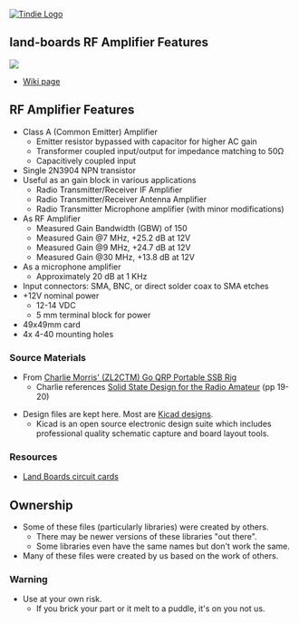 <a href="https://www.tindie.com/stores/land_boards/" >
<img src="http://land-boards.com/tindie/tindie-larges-v2.png" alt="Tindie Logo">
</img></a> 

== land-boards RF Amplifier Features ==

<img src="https://raw.githubusercontent.com/land-boards/lb-boards/master/HamRadio/RF-Amp/Pics/CCA/RF-Amp_P1943-720px.jpg"></img>

* [http://land-boards.com/blwiki/index.php?title=RF-Amp Wiki page]

== RF Amplifier Features ==

* Class A (Common Emitter) Amplifier
** Emitter resistor bypassed with capacitor for higher AC gain
** Transformer coupled input/output for impedance matching to 50Ω
** Capacitively coupled input
* Single 2N3904 NPN transistor
* Useful as an gain block in various applications
** Radio Transmitter/Receiver IF Amplifier
** Radio Transmitter/Receiver Antenna Amplifier
** Radio Transmitter Microphone amplifier (with minor modifications)
* As RF Amplifier
** Measured Gain Bandwidth (GBW) of 150
** Measured Gain @7 MHz, +25.2 dB at 12V
** Measured Gain @9 MHz, +24.7 dB at 12V
** Measured Gain @30 MHz, +13.8 dB at 12V
* As a microphone amplifier
** Approximately 20 dB at 1 KHz
* Input connectors: SMA, BNC, or direct solder coax to SMA etches
* +12V nominal power
** 12-14 VDC
** 5 mm terminal block for power
* 49x49mm card
* 4x 4-40 mounting holes

=== Source Materials ===

* From [https://zl2ctm.blogspot.com/2020/11/go-qrp-portable-ssb-rig.html Charlie Morris' (ZL2CTM) Go QRP Portable SSB Rig]
** Charlie references [https://www.amazon.com/Solid-State-Design-Radio-Amateur/dp/0872590402 Solid State Design for the Radio Amateur] (pp 19-20)

* Design files are kept here. Most are [http://www.kicad-pcb.org/display/KICAD/KiCad+EDA+Software+Suite/ Kicad designs].
** Kicad is an open source electronic design suite which includes professional quality schematic capture and board layout tools.

=== Resources ===

* [http://land-boards.com/blwiki/index.php Land Boards circuit cards]

== Ownership ==

* Some of these files (particularly libraries) were created by others.
** There may be newer versions of these libraries "out there".
** Some libraries even have the same names but don't work the same.
* Many of these files were created by us based on the work of others.

=== Warning ===

* Use at your own risk.
** If you brick your part or it melt to a puddle, it's on you not us.
